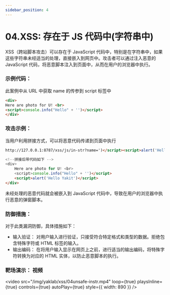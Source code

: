 ```yaml
---
sidebar_position: 4
---
```


# 04.XSS: 存在于 JS 代码中(字符串中)

XSS（跨站脚本攻击）可以存在于 JavaScript 代码中，特别是在字符串中，如果这些字符串未经适当的处理，直接嵌入到网页中。攻击者可以通过注入恶意的 JavaScript 代码，将恶意脚本注入到页面中，从而在用户的浏览器中执行。

### 示例代码：

此案例中从 URL 中获取 name 的传参到 script 标签中

```HTML
<div>
Here are photo for U! <br>
<script>console.info("Hello" + '')</script>
</div>
```

### 攻击示例：

当用户利用拼接方式，可以将恶意代码传递到页面中执行

```HTML
http://127.0.0.1:8787/xss/js/in-str?name=')</script><script>alert('Hello Yakit

<!--拼接后带代码如下 -->
<div>
    Here are photo for U! <br>
    <script>console.info("Hello" + '')</script>
    <script>alert('Hello Yakit')</script>
</div>
```

未经处理的恶意代码就会被嵌入到 JavaScript 代码中，导致在用户的浏览器中执行恶意的弹窗脚本。

### 防御措施：

对于此类漏洞防御，具体措施如下：

- 输入验证： 对用户输入进行验证，只接受符合特定格式和类型的数据。拒绝包含特殊字符或 HTML 标签的输入。
- 输出编码： 在将用户输入显示在网页上之前，进行适当的输出编码，将特殊字符转换为对应的 HTML 实体，以防止恶意脚本的执行。

### 靶场演示： 视频

<video
  src="/img/yaklab/xss/04unsafe-instr.mp4"
  loop={true}
  playsInline={true}
  controls={true}
  autoPlay={true}
  style={{ width: 890 }}
/>
